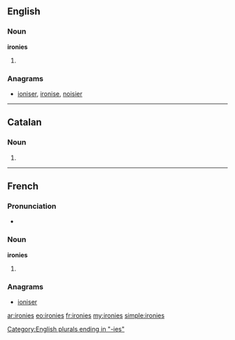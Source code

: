 ==English==

===Noun===
'''ironies'''

# {{plural of|irony}}

===Anagrams===
* [[ioniser#English|ioniser]], [[ironise#English|ironise]], [[noisier#English|noisier]]
----
==Catalan==

===Noun===
{{ca-noun-form|f|p}}

# {{plural of|ironia|lang=ca}}

----

==French==

===Pronunciation===
* {{IPA|/i.ʁɔ.ni/|lang=fr}}

===Noun===
'''ironies''' {{f}}

# {{plural of|ironie|lang=fr}}

===Anagrams===
* [[ioniser#French|ioniser]]

[[Category:English plurals ending in "-ies"]]
[[ar:ironies]]
[[eo:ironies]]
[[fr:ironies]]
[[my:ironies]]
[[simple:ironies]]